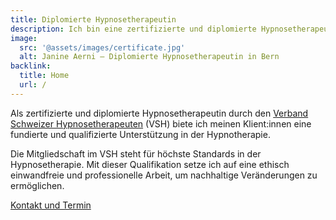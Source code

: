 ```yaml
---
title: Diplomierte Hypnosetherapeutin
description: Ich bin eine zertifizierte und diplomierte Hypnosetherapeutin beim Verband Schweizer Hypnosetherapeuten (VSH) in Bern. 
image:
  src: '@assets/images/certificate.jpg'
  alt: Janine Aerni – Diplomierte Hypnosetherapeutin in Bern
backlink:
  title: Home
  url: /
---
```


Als zertifizierte und diplomierte Hypnosetherapeutin durch den <a href="https://verband-schweizer-hypnosetherapeuten.ch/" target="_blank" rel="noopener">Verband Schweizer Hypnosetherapeuten</a> (VSH) biete ich meinen Klient:innen eine fundierte und qualifizierte Unterstützung in der Hypnotherapie. 

Die Mitgliedschaft im VSH steht für höchste Standards in der Hypnosetherapie. Mit dieser Qualifikation setze ich auf eine ethisch einwandfreie und professionelle Arbeit, um nachhaltige Veränderungen zu ermöglichen.

<a
data-umami-event="Janine – Button Kontakt"
href="/kontakt/"
class="inline-flex items-center justify-center px-6 py-3 text-base leading-tight font-bold text-red-600 bg-transparent border border-red-600 rounded-full transition hover:bg-red-500 hover:text-red-50 no-underline "
onclick="document.app.emitEvent('mouseDown', 'trigger-to-5');"> Kontakt und Termin</a>
